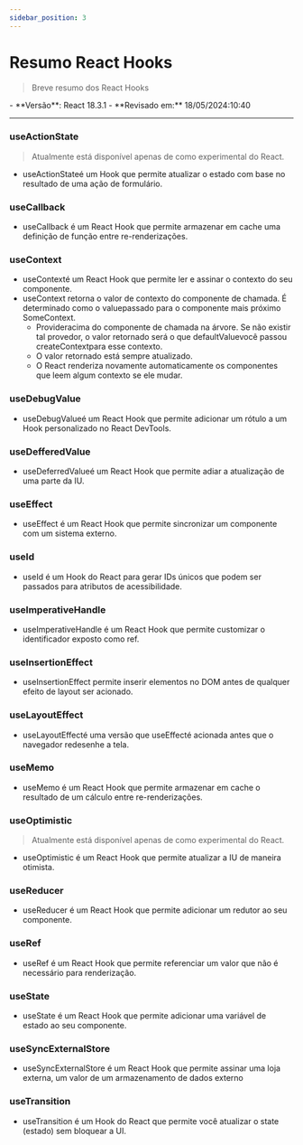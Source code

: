 ```yaml
---
sidebar_position: 3
---
```


# Resumo React Hooks

> Breve resumo dos React Hooks

<div class="alert alert--primary" role="alert">
   - **Versão**: React 18.3.1 
   - **Revisado em:** 18/05/2024:10:40
</div>

---

### useActionState

> Atualmente está disponível apenas de como experimental do React.

- useActionStateé um Hook que permite atualizar o estado com base no resultado de uma ação de formulário.

### useCallback

- useCallback é um React Hook que permite armazenar em cache uma definição de função entre re-renderizações.

### useContext

- useContexté  um React Hook que permite ler e assinar o contexto do seu componente.
- useContext retorna o valor de contexto do componente de chamada. É determinado como o valuepassado para o componente mais próximo SomeContext.
   - Provideracima do componente de chamada na árvore. Se não existir tal provedor, o valor retornado será o que defaultValuevocê passou createContextpara esse contexto. 
   - O valor retornado está sempre atualizado. 
   - O React renderiza novamente automaticamente os componentes que leem algum contexto se ele mudar.

### useDebugValue

- useDebugValueé um React Hook que permite adicionar um rótulo a um Hook personalizado no React DevTools.

### useDefferedValue

- useDeferredValueé um React Hook que permite adiar a atualização de uma parte da IU.

### useEffect

- useEffect é um React Hook que permite sincronizar um componente com um sistema externo.

### useId

- useId é um Hook do React para gerar IDs únicos que podem ser passados para atributos de acessibilidade.

### useImperativeHandle

- useImperativeHandle é um React Hook que permite customizar o identificador exposto como ref.

### useInsertionEffect

- useInsertionEffect permite inserir elementos no DOM antes de qualquer efeito de layout ser acionado.

### useLayoutEffect

- useLayoutEffecté uma versão que useEffecté acionada antes que o navegador redesenhe a tela.

### useMemo

- useMemo é um React Hook que permite armazenar em cache o resultado de um cálculo entre re-renderizações.

### useOptimistic

> Atualmente está disponível apenas de como experimental do React.

- useOptimistic é um React Hook que permite atualizar a IU de maneira otimista.

### useReducer

- useReducer é um React Hook que permite adicionar um redutor ao seu componente.

### useRef

- useRef é um React Hook que permite referenciar um valor que não é necessário para renderização.

### useState

- useState é um React Hook que permite adicionar uma variável de estado ao seu componente.

### useSyncExternalStore

- useSyncExternalStore é um React Hook que permite assinar uma loja externa, um valor de um armazenamento de dados externo

### useTransition

- useTransition é um Hook do React que permite você atualizar o state (estado) sem bloquear a UI.